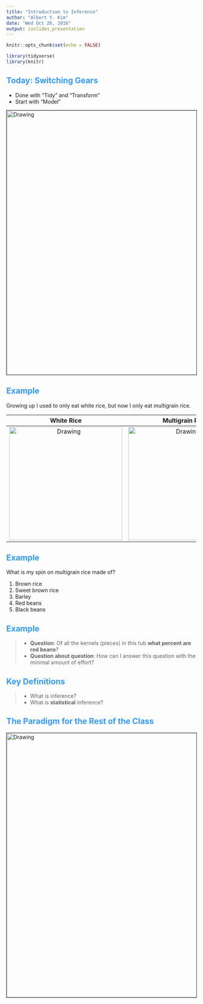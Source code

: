 ```yaml
---
title: "Introduction to Inference"
author: "Albert Y. Kim"
date: "Wed Oct 26, 2016"
output: ioslides_presentation
---
```


<style>
h2 { 
 color: #3399ff;		
}
h3 { 
 color: #3399ff;		
}
slides > slide.backdrop {
  background: white;
}
</style>

```r
knitr::opts_chunk$set(echo = FALSE)
```

```r
library(tidyverse)
library(knitr)
```





## Today: Switching Gears

* Done with "Tidy" and "Transform"
* Start with "Model"

<img src="../figure/pipeline.png" alt="Drawing" style="width: 700px;" border="1"/>





## Example

Growing up I used to only eat white rice, but now I only eat multigrain rice.

White Rice           |  Multigrain Rice
:-------------------------:|:-------------------------:
<img src="../figure/white_rice.jpeg" alt="Drawing" style="width: 300px;"/>  |  <img src="../figure/japgokbap.jpg" alt="Drawing" style="width: 300px;"/>





## Example

What is my spin on multigrain rice made of?

1. Brown rice
1. Sweet brown rice
1. Barley
1. Red beans
1. Black beans





## Example

> * **Question**: Of all the kernels (pieces) in this tub **what percent are red beans**?
> * **Question about question**: How can I answer this question with the minimal amount of effort?





## Key Definitions

> * What is inference?
> * What is **statistical** inference?





## The Paradigm for the Rest of the Class

<img src="../figure/target-population.jpg" alt="Drawing" style="width: 700px;" border="1"/>






















